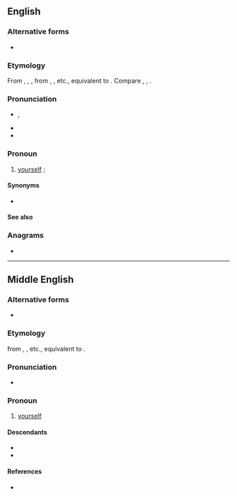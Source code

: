 {{also|Thyself}}
==English==

===Alternative forms===
* {{alter|en|Thyself||honorific}}

===Etymology===
From {{inh|en|enm|thy-selfe}}, {{m|enm|thiself}}, {{m|enm|thi-zelf}}, from {{der|en|ang|þīnes silfes}}, {{m|ang|þīnre sylfre}}, etc., equivalent to {{suffix|en|thy|self}}. Compare {{cog|enm|thou-self}}, {{cog|ang|þē sylfum}}, {{m|ang|þē selfum}}.

===Pronunciation===
* {{enPR|''th''ī-sĕlf'}}, {{IPA|en|/ðaɪˈsɛlf/}}
* {{audio|en|LL-Q1860 (eng)-Vealhurl-thyself.wav|Audio (RP)}}
* {{hyph|en|thy|self}}

===Pronoun===
{{head|en|pronoun|cat2=second person pronouns}}

# {{lb|en|archaic|literary|dialectal}} [[yourself]] {{qualifier|as the object of a verb or preposition or as an intensifier}}; {{non-gloss definition|reflexive case of ''[[thou]]''}}
#: {{ux|en|Thou hast only '''thyself''' to blame.}}
#: {{ux|en|Thou '''thyself''' art to blame.}}
#: {{uxi|en|[[physician, heal thyself|Physician, heal '''thyself''']].}}

====Synonyms====
* {{l|en|theeself}}

====See also====
{{English personal pronouns}}

===Anagrams===
* {{anagrams|en|a=efhlsty|Flythes}}

----
==Middle English==
 
===Alternative forms===
* {{alter|enm|thiself}} 
 
===Etymology===
from {{inh|enm|ang|þīnes silfes}}, {{m|ang|þīnre sylfre}}, etc., equivalent to {{compound|enm|thy|self}}.

===Pronunciation===
* {{IPA|enm|/ˈθiːsɛlf/}}  
 
===Pronoun===
{{enm-pron}}
 
# [[yourself]]

====Descendants====
* {{desc|en|thyself}}
* {{desc|yol|theezil}}
 
====References====
* {{R:MED Online|entry=thī-self|pos=pron|id=MED45348}}